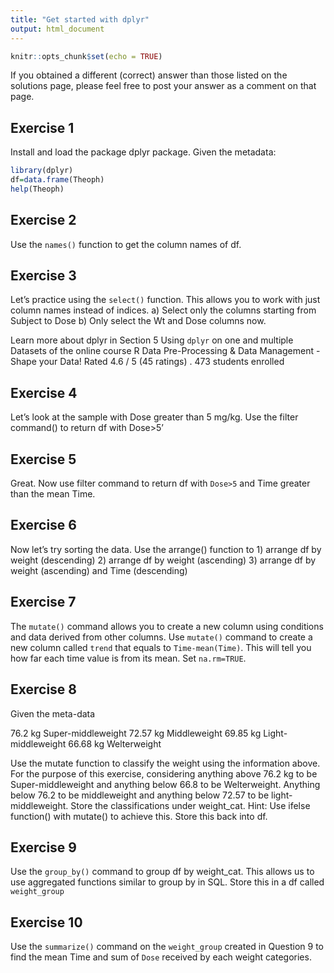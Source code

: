 ```yaml
---
title: "Get started with dplyr"
output: html_document
---
```


```r
knitr::opts_chunk$set(echo = TRUE)
```



If you obtained a different (correct) answer than those listed on the solutions page, please feel free to post your answer as a comment on that page.

## Exercise 1
Install and load the package dplyr package. Given the metadata:

```r
library(dplyr)
df=data.frame(Theoph)
help(Theoph)

```



## Exercise 2

Use the `names()` function to get the column names of df.

## Exercise 3

Let's practice using the `select()` function. This allows you to work with just column names instead of indices.
a) Select only the columns starting from Subject to Dose
b) Only select the Wt and Dose columns now.

Learn more about dplyr in Section 5 Using `dplyr` on one and multiple Datasets of the online course R Data Pre-Processing & Data Management - Shape your Data! Rated 4.6 / 5 (45 ratings) . 473 students enrolled

## Exercise 4
Let's look at the sample with Dose greater than 5 mg/kg. Use the filter command() to return df with Dose>5'

## Exercise 5

Great. Now use filter command to return df with `Dose>5` and Time greater than the mean Time.

## Exercise 6

Now let's try sorting the data. Use the arrange() function to
1) arrange df by weight (descending)
2) arrange df by weight (ascending)
3) arrange df by weight (ascending) and Time (descending)

## Exercise 7

The `mutate()` command allows you to create a new column using conditions and data derived from other columns. Use `mutate()` command to create a new column called `trend` that equals to `Time-mean(Time)`. This will tell you how far each time value is from its mean. Set `na.rm=TRUE`.

## Exercise 8

Given the meta-data

76.2 kg Super-middleweight
72.57 kg Middleweight
69.85 kg Light-middleweight
66.68 kg Welterweight

Use the mutate function to classify the weight using the information above. For the purpose of this exercise, considering anything above 76.2 kg to be Super-middleweight and anything below 66.8 to be Welterweight. Anything below 76.2 to be middleweight and anything below 72.57 to be light-middleweight. Store the classifications under weight_cat. Hint: Use ifelse function() with mutate() to achieve this. Store this back into df.

## Exercise 9


 
Use the `group_by()` command to group df by weight_cat. This allows us to use aggregated functions similar to group by in SQL. Store this in a df called `weight_group`

## Exercise 10

Use the `summarize()` command on the `weight_group` created in Question 9 to find the mean Time and sum of `Dose` received by each weight 
categories.

